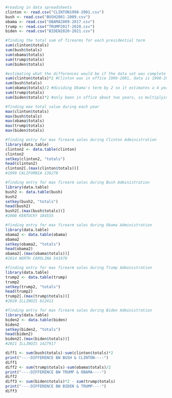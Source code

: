 
```r
#reading in data spreadsheets
clinton <- read.csv("CLINTON1998-2001.csv")
bush <- read.csv("BUSH2001-2009.csv")
obama <- read.csv("OBAMA2009-2017.csv")
trump <- read.csv("TRUMP2017-2020.csv")
biden <- read.csv("BIDEN2020-2021.csv")
```

```r
#finding the total sum of firearms for each presidential term
sum(clinton$totals)
sum(bush$totals)
sum(obama$totals)
sum(trump$totals)
sum(biden$totals)
```

```r
#estimating what the differences would be if the data set was complete
sum(clinton$totals)*2 #Clinton was in office 1996-2001, data is 1998-2001 (missing two years, so multiplying to estimate 4 year term)
sum(bush$totals)
sum(obama$totals)/2 #dividing Obama's term by 2 so it estimates a 4 year term
sum(trump$totals)
sum(biden$totals)*2 #only been in office about two years, so multiplying by two to estimate four year term
```

```r
#finding max total value during each year
max(clinton$totals)
max(bush$totals)
max(obama$totals)
max(trump$totals)
max(biden$totals)
```


```r
#finding entry for max firearm sales during Clinton Administration
library(data.table)
clinton2 <- data.table(clinton)
clinton2
setkey(clinton2, "totals")
head(clinton2)
clinton2[.(max(clinton$totals))]
#1999 CALIFORNIA 136278
```

```r
#finding entry for max firearm sales during Bush Administration
library(data.table)
bush2 <- data.table(bush)
bush2
setkey(bush2, "totals")
head(bush2)
bush2[.(max(bush$totals))]
#2008 KENTUCKY 184555
```

```r
#finding entry for max firearm sales during Obama Administration
library(data.table)
obama2 <- data.table(obama)
obama2
setkey(obama2, "totals")
head(obama2)
obama2[.(max(obama$totals))]
#2014 NORTH CAROLINA 541978
```

```r
#finding entry for max firearm sales during Trump Administration
library(data.table)
trump2 <- data.table(trump)
trump2
setkey(trump2, "totals")
head(trump2)
trump2[.(max(trump$totals))]
#2020 ILLINOIS 612411
```

```r
#finding entry for max firearm sales during Biden Administration
library(data.table)
biden2 <- data.table(biden)
biden2
setkey(biden2, "totals")
head(biden2)
biden2[.(max(biden$totals))]
#2021 ILLINOIS 1427917
```

```r
diff1 <- sum(bush$totals)-sum(clinton$totals)*2
print("----DIFFERENCE BW BUSH & CLINTON----")
diff1
diff2 <- sum(trump$totals)-sum(obama$totals)/2
print("----DIFFERENCE BW TRUMP & OBAMA----")
diff2
diff3 <- sum(biden$totals)*2 - sum(trump$totals)
print("----DIFFERENCE BW BIDEN & TRUMP----")
diff3
```